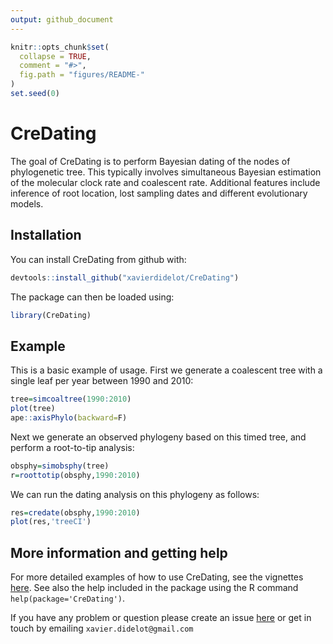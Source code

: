 ```yaml
---
output: github_document
---
```


<!-- README.md is generated from README.Rmd. Please edit that file -->

```r
knitr::opts_chunk$set(
  collapse = TRUE,
  comment = "#>",
  fig.path = "figures/README-"
)
set.seed(0)
```

# CreDating

The goal of CreDating is to perform Bayesian dating of the nodes of phylogenetic tree.
This typically involves simultaneous Bayesian estimation of the molecular clock rate and coalescent rate.
Additional features include inference of root location, lost sampling dates and different evolutionary models.

## Installation

You can install CreDating from github with:

```r
devtools::install_github("xavierdidelot/CreDating")
```

The package can then be loaded using:
```r
library(CreDating)
```

## Example

This is a basic example of usage. First we generate a coalescent tree with a single leaf per year between 1990 and 2010:
```r
tree=simcoaltree(1990:2010)
plot(tree)
ape::axisPhylo(backward=F)
```

Next we generate an observed phylogeny based on this timed tree, and perform a root-to-tip analysis:
```r
obsphy=simobsphy(tree)
r=roottotip(obsphy,1990:2010)
```

We can run the dating analysis on this phylogeny as follows:
```r
res=credate(obsphy,1990:2010)
plot(res,'treeCI')
```

## More information and getting help

For more detailed examples of how to use CreDating, see the vignettes [here](https://github.com/xavierdidelot/CreDating/tree/master/vignettes).
See also the help included in the package using the R command
`help(package='CreDating')`. 

If you have any problem or question please create an issue [here](https://github.com/xavierdidelot/CreDating/issues) 
or get in touch by emailing `xavier.didelot@gmail.com`
